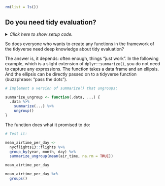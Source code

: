```r
rm(list = ls())
```


## Do you need tidy evaluation?

<details><summary>*Click here to show setup code.*</summary>
```r
### Do you need tidy evaluation?

```
```r
library(tidyverse)
```
</details>

So does everyone who wants to create any functions in the framework of the tidyverse need deep knowledge about tidy evaluation?

The answer is, it depends: often enough, things "just work".
In the following example, which is a slight extension of `dplyr::summarize()`, you do not need to capture any expressions.
The function takes a data frame and an ellipsis.
And the ellipsis can be directly passed on to a tidyverse function (buzzphrase: "pass the dots").

```r
# Implement a version of summarize() that ungroups:
```
```r
summarize_ungroup <- function(.data, ...) {
  .data %>%
    summarize(...) %>%
    ungroup()
}
```

The function does what it promised to do:

```r
# Test it:
```
```r
mean_airtime_per_day <-
  nycflights13::flights %>%
  group_by(year, month, day) %>%
  summarize_ungroup(mean(air_time, na.rm = TRUE))

mean_airtime_per_day

mean_airtime_per_day %>%
  groups()
```
